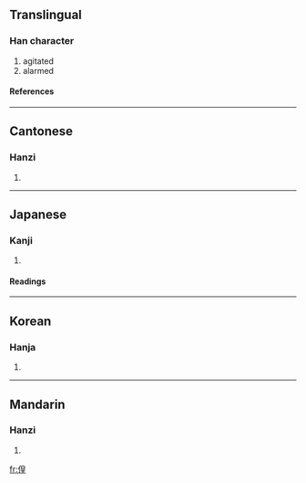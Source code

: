 ==Translingual==
===Han character===
{{Han char|rn=9|rad=人|as=09|sn=11|four=2621<sub>4</sub>|canj=人竹日土 (OHAG)}}
# agitated
# alarmed
====References====
{{Han ref|kx=0111.040|dkj=00868|dj=0237.040|hdz=10192.070|uh=505F|ud=20575|bh=D45D|bd=54365}}
----
==Cantonese==
===Hanzi===
{{yue-hanzi|jyut=|y=wong4}}
# {{defn|Cantonese}}
----
==Japanese==
===Kanji===
{{ja-kanji|grade=|rs=人09}}
# {{defn|Japanese}}
====Readings====
{{ja-readings|on=[[こう]] (kō), [[おう]] (ō)|kun=[[たたずむ]] (tatazumu), [[さまよふ]] (samayofu), [[たちもとほる]] (tachimotohoru), [[いとま]] (itoma)}}
----
==Korean==
===Hanja===
{{ko-hanja|hangeul=황|rv=hwang|mr=hwang}}
# {{defn|Korean}}
----
==Mandarin==
===Hanzi===
{{cmn-hanzi|pin=[[huáng]] (huang2)|wg=huang<sup>2</sup>}}
# {{defn|Mandarin}}

[[fr:偟]]